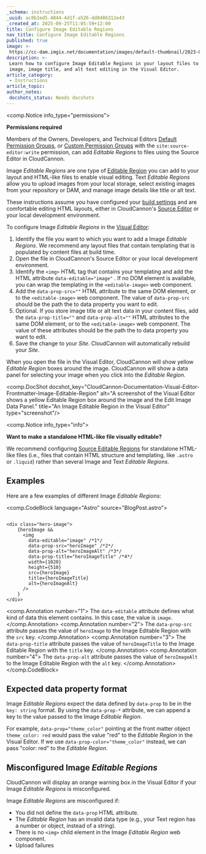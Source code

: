 ```yaml
---
_schema: instructions
_uuid: ac8b1ed5-4844-4d1f-a526-dd0486312e43
_created_at: 2025-09-25T11:05:59+12:00
title: Configure Image Editable Regions
nav_title: Configure Image Editable Regions
published: true
image: >-
 https://cc-dam.imgix.net/documentation/images/default-thumbnail/2023-Q4/CloudCannon-Documentation-Thumbnail.png
description: >-
 Learn how to configure Image Editable Regions in your layout files to enable
 image, image title, and alt text editing in the Visual Editor.
article_category:
 - Instructions
article_topic:
author_notes:
 docshots_status: Needs docshots
---
```

<comp.Notice info_type="permissions">
  <p><strong>Permissions required</strong></p><p>Members of the Owners, Developers, and Technical Editors <a href="/documentation/articles/what-are-default-permission-groups/">Default Permission Groups</a>, or <a href="/documentation/articles/what-are-custom-permission-groups/">Custom Permission Groups</a> with the <code>site:source-editor:write</code> permission, can add <em>Editable Regions</em> to files using the Source Editor in CloudCannon.</p>
</comp.Notice>

Image *Editable Regions* are one type of [Editable Region](/documentation/articles/what-are-editable-regions/) you can add to your layout and HTML-like files to enable visual editing. Text *Editable Regions* allow you to upload images from your local storage, select existing images from your repository or DAM, and manage image details like title or alt text.

These instructions assume you have configured your [build settings](/documentation/articles/configure-your-first-build/) and are comfortable editing HTML layouts, either in CloudCannon's [Source Editor](/documentation/articles/the-source-editor/) or your local development environment.

To configure Image *Editable Regions* in the [Visual Editor](/documentation/articles/the-visual-editor/):

1. Identify the file you want to which you want to add a Image *Editable Regions*. We recommend any layout files that contain templating that is populated by content files at build time.
2. Open the file in CloudCannon's Source Editor or your local development environment.
3. Identify the `<img>` HTML tag that contains your templating and add the HTML attribute `data-editable="image"` . If no DOM element is available, you can wrap the templating in the `<editable-image>` web component.
4. Add the `data-prop-src=""` HTML attribute to the same DOM element, or to the `<editable-image>` web component. The value of `data-prop-src` should be the path the to data property you want to edit.
5. Optional. If you store image title or alt text data in your content files, add the `data-prop-title=""` and `data-prop-alt=""` HTML attributes to the same DOM element, or to the `<editable-image>` web component. The value of these attributes should be the path the to data property you want to edit.
6. Save the change to your *Site*. CloudCannon will automatically rebuild your *Site*.

When you open the file in the Visual Editor, CloudCannon will show yellow *Editable Region* boxes around the image. CloudCannon will show a data panel for selecting your image when you click into the *Editable Region*.

<comp.DocShot docshot_key="CloudCannon-Documentation-Visual-Editor-Frontmatter-Image-Editable-Region" alt="A screenshot of the Visual Editor shows a yellow Editable Region box around the image and the Edit Image Data Panel." title="An Image Editable Region in the Visual Editor" type="screenshot"/>

<comp.Notice info_type="info">
  <p><strong>Want to make a standalone HTML-like file visually editable?</strong></p><p>We recommend configuring <a href="/documentation/articles/configure-source-editable-regions/">Source Editable Regions</a> for standalone HTML-like files (i.e., files that contain HTML structure and templating, like <code>.astro</code> or <code>.liquid</code>) rather than several Image and Text <em>Editable Regions</em>.</p>
</comp.Notice>

## Examples

Here are a few examples of different Image *Editable Regions*:

<comp.CodeBlock language="Astro" source="BlogPost.astro">
``````````

<div class="hero-image">
    {heroImage &&
      <img
        data-editable="image" /*1*/
        data-prop-src="heroImage" /*2*/
        data-prop-alt="heroImageAlt" /*3*/
        data-prop-title="heroImageTitle" /*4*/
        width={1020}
        height={510}
        src={heroImage}
        title={heroImageTitle}
        alt={heroImageAlt}
      />
    }
</div>

``````````
<comp.Annotation number="1">
  The `data-editable` attribute defines what kind of data this element contains. In this case, the value is `image`.
</comp.Annotation>
<comp.Annotation number="2">
  The `data-prop-src` attribute passes the value of `heroImage` to the Image Editable Region with the `src` key.
</comp.Annotation>
<comp.Annotation number="3">
  The `data-prop-title` attribute passes the value of `heroImageTitle` to the Image Editable Region with the `title` key.
</comp.Annotation>
<comp.Annotation number="4">
  The `data-prop-alt` attribute passes the value of `heroImageAlt` to the Image Editable Region with the `alt` key.
</comp.Annotation>
</comp.CodeBlock>

## Expected data property format

Image *Editable Regions* expect the data defined by `data-prop` to be in the `key: string` format. By using the `data-prop-*` attribute, we can append a key to the value passed to the Image *Editable Region*.

For example, `data-prop="theme_color"` pointing at the front matter object `theme_color: red` would pass the value "red" to the *Editable Region* in the Visual Editor. If we use `data-prop-color="theme_color"` instead, we can pass "color: red" to the *Editable Region*.

## Misconfigured Image *Editable Regions*

CloudCannon will display an orange warning box in the Visual Editor if your Image *Editable Regions* is misconfigured.

Image *Editable Regions* are misconfigured if:

* You did not define the `data-prop` HTML attribute.
* The *Editable Region* has an invalid data type (e.g., your Text region has a number or object, instead of a string).
* There is no `<img>` child element in the Image *Editable Region* web component.
* Upload failures